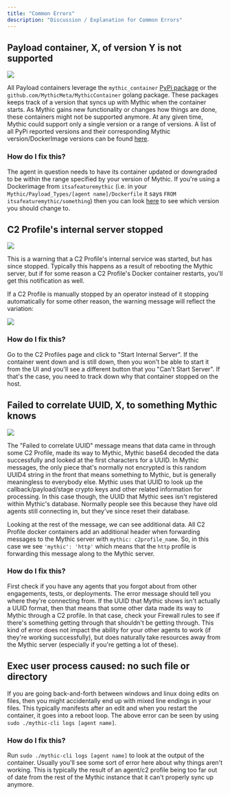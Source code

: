 ```yaml
---
title: "Common Errors"
description: "Discussion / Explanation for Common Errors"
---
```


## Payload container, X, of version Y is not supported

<Frame caption="Payload container version not supported">
  <img src="/images/version-2.3/image-38.avif"/>
</Frame>

All Payload containers leverage the `mythic_container` [PyPi package](https://github.com/MythicMeta/Mythic_PayloadType_Container) or the `github.com/MythicMeta/MythicContainer` golang package. These packages keeps track of a version that syncs up with Mythic when the container starts. As Mythic gains new functionality or changes how things are done, these containers might not be supported anymore. At any given time, Mythic could support only a single version or a range of versions. A list of all PyPi reported versions and their corresponding Mythic version/DockerImage versions can be found [here](https://docs.mythic-c2.net/version-2.3/customizing/payload-type-development/payload-type-info/container-syncing#current-payloadtype-versions).

### How do I fix this?

The agent in question needs to have its container updated or downgraded to be within the range specified by your version of Mythic. If you're using a Dockerimage from `itsafeaturemythic` (i.e. in your `Mythic/Payload_Types/[agent name]/Dockerfile` it says `FROM itsafeaturemythic/something`) then you can look [here](https://docs.mythic-c2.net/version-2.3/customizing/payload-type-development/payload-type-info/container-syncing#current-payloadtype-versions) to see which version you should change to.

## C2 Profile's internal server stopped

<Frame caption="http's internal server stopped">
  <img src="/images/version-2.3/image-39.avif"/>
</Frame>

This is a warning that a C2 Profile's internal service was started, but has since stopped. Typically this happens as a result of rebooting the Mythic server, but if for some reason a C2 Profile's Docker container restarts, you'll get this notification as well.

If a C2 Profile is manually stopped by an operator instead of it stopping automatically for some other reason, the warning message will reflect the variation:

<Frame caption="mythic_admin stopped the c2 profile container">
  <img src="/images/version-2.3/image-40.avif"/>
</Frame>

### How do I fix this?

Go to the C2 Profiles page and click to "Start Internal Server". If the container went down and is still down, then you won't be able to start it from the UI and you'll see a different button that you "Can't Start Server". If that's the case, you need to track down why that container stopped on the host.

## Failed to correlate UUID, X, to something Mythic knows

<Frame caption="Failed to correlate UUID">
  <img src="/images/version-2.3/image-41.avif"/>
</Frame>

The "Failed to correlate UUID" message means that data came in through some C2 Profile, made its way to Mythic, Mythic base64 decoded the data successfully and looked at the first characters for a UUID. In Mythic messages, the only piece that's normally not encrypted is this random UUID4 string in the front that means something to Mythic, but is generally meaningless to everybody else. Mythic uses that UUID to look up the callback/payload/stage crypto keys and other related information for processing. In this case though, the UUID that Mythic sees isn't registered within Mythic's database. Normally people see this because they have old agents still connecting in, but they've since reset their database.

Looking at the rest of the message, we can see additional data. All C2 Profile docker containers add an additional header when forwarding messages to the Mythic server with `mythic: c2profile_name`. So, in this case we see `'mythic': 'http'` which means that the `http` profile is forwarding this message along to the Mythic server.

### How do I fix this?

First check if you have any agents that you forgot about from other engagements, tests, or deployments. The error message should tell you where they're connecting from. If the UUID that Mythic shows isn't actually a UUID format, then that means that some other data made its way to Mythic through a C2 profile. In that case, check your Firewall rules to see if there's something getting through that shouldn't be getting through. This kind of error does not impact the ability for your other agents to work (if they're working successfully), but does naturally take resources away from the Mythic server (especially if you're getting a lot of these).

## Exec user process caused: no such file or directory

If you are going back-and-forth between windows and linux doing edits on files, then you might accidentally end up with mixed line endings in your files. This typically manifests after an edit and when you restart the container, it goes into a reboot loop. The above error can be seen by using `sudo ./mythic-cli logs [agent name]`.

### How do I fix this?

Run `sudo ./mythic-cli logs [agent name]` to look at the output of the container. Usually you'll see some sort of error here about why things aren't working. This is typically the result of an agent/c2 profile being too far out of date from the rest of the Mythic instance that it can't properly sync up anymore.
